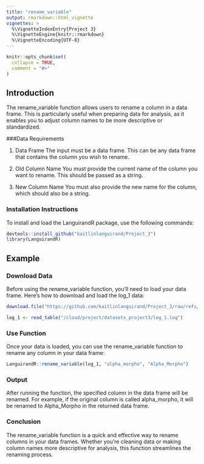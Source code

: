 ```yaml
---
title: "rename_variable"
output: rmarkdown::html_vignette
vignettes: >
  %\VignetteIndexEntry{Project 3}
  %\VignetteEngine{knitr::rmarkdown}
  %\VignetteEncoding{UTF-8}
---
```


```r
knitr::opts_chunk$set(
  collapse = TRUE,
  comment = "#>"
)
```

## Introduction

The rename_variable function allows users to rename a column in a data frame. This is particularly useful when preparing data for analysis, as it enables you to adjust column names to be more descriptive or standardized.

###Data Requirements

1. Data Frame
The input must be a data frame. This can be any data frame that contains the column you wish to rename.

2. Old Column Name
You must provide the current name of the column you want to rename. This should be passed as a string.

3. New Column Name
You must also provide the new name for the column, which should also be a string.

### Installation Instructions
To install and load the LanguirandR package, use the following commands:
```r
devtools::install_github("kaitlinlanguirand/Project_3")
library(LanguirandR)

```


## Example

### Download Data

Before using the rename_variable function, you'll need to load your data frame. Here's how to download and load the log_1 data:

```r
download.file("https://github.com/kaitlinlanguirand/Project_3/raw/refs/heads/main/datasets_project3/log_1.log", "datasets_project3/log_1.log")

log_1 <- read_table("/cloud/project/datasets_project3/log_1.log")

```
 
 
 
### Use Function

Once your data is loaded, you can use the rename_variable function to rename any column in your data frame:

```r
LanguirandR::rename_variable(log_1, "alpha_morpho", "Alpha_Morpho")

```


### Output

After running the function, the specified column in the data frame will be renamed. For example, if the original column is called alpha_morpho, it will be renamed to Alpha_Morpho in the returned data frame.

### Conclusion

The rename_variable function is a quick and effective way to rename columns in your data frames. Whether you're cleaning data or making column names more descriptive for analysis, this function streamlines the renaming process.
